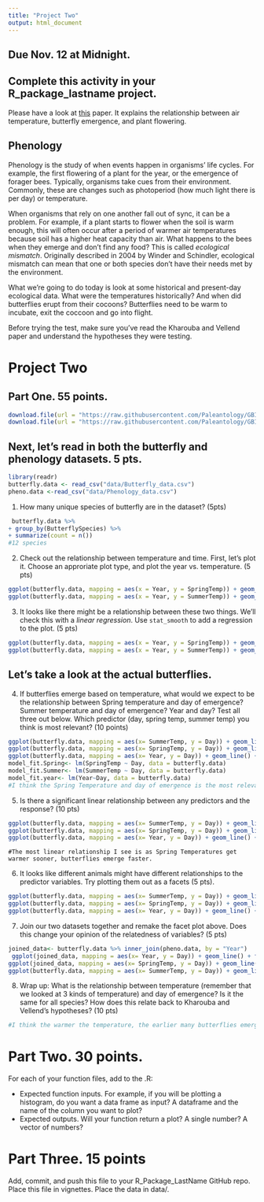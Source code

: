 ```yaml
---
title: "Project Two"
output: html_document
---
```

## Due Nov. 12 at Midnight.
## Complete this activity in your R_package_lastname project.

Please have a look at [this](https://besjournals.onlinelibrary.wiley.com/doi/full/10.1111/1365-2656.12373) paper. It explains the relationship between air temperature, butterfly emergence, and plant flowering.


##  Phenology 

Phenology is the study of when events happen in organisms' life cycles. For example, the first flowering of a plant for the year, or the emergence of forager bees. Typically, organisms take cues from their environment. Commonly, these are changes such as photoperiod (how much light there is per day) or temperature. 

When organisms that rely on one another fall out of sync, it can be a problem. For example, if a plant starts to flower when the soil is warm enough, this will often occur after a period of warmer air temperatures because soil has a higher heat capacity than air. What happens to the bees when they emerge and don't find any food? This is called *ecological mismatch*. Originally described in 2004 by Winder and Schindler, ecological mismatch can mean that one or both species don't have their needs met by the environment. 

What we're going to do today is look at some historical and present-day ecological data. What were the temperatures historically? And when did butterflies erupt from their cocoons? Butterflies need to be warm to incubate, exit the coccoon and go into flight. 

Before trying the test, make sure you've read the Kharouba and Vellend paper and understand the hypotheses they were testing.

# Project Two

## Part One. 55 points.

```r
download.file(url = "https://raw.githubusercontent.com/Paleantology/GBIO153H/master/data/Butterfly_data.csv", destfile = "data/Butterfly_data.csv")
download.file(url = "https://raw.githubusercontent.com/Paleantology/GBIO153H/master/data/Phenology_data.csv", destfile = "data/Phenology_data.csv")
```

## Next, let's read in both the butterfly and phenology datasets. 5 pts.

```r
library(readr)
butterfly.data <- read_csv("data/Butterfly_data.csv")
pheno.data <-read_csv("data/Phenology_data.csv")
```


1) How many unique species of butterfly are in the dataset? (5pts)


```r
 butterfly.data %>% 
+ group_by(ButterflySpecies) %>% 
+ summarize(count = n())
#12 species
```

2) Check out the relationship between temperature and time. First, let's plot it. Choose an approriate plot type, and plot the year vs. temperature. (5 pts)
```r
ggplot(butterfly.data, mapping = aes(x = Year, y = SpringTemp)) + geom_line()
ggplot(butterfly.data, mapping = aes(x = Year, y = SummerTemp)) + geom_line()
```


3. It looks like there might be a relationship between these two things. We'll check this with a *linear regression*. Use `stat_smooth` to add a regression to the plot. (5 pts)


```r
ggplot(butterfly.data, mapping = aes(x = Year, y = SpringTemp)) + geom_line() + stat_smooth()
ggplot(butterfly.data, mapping = aes(x = Year, y = SummerTemp)) + geom_line() + stat_smooth()
```

## Let's take a look at the actual butterflies.

4) If butterflies emerge based on temperature, what would we expect to be the relationship between Spring temperature and day of emergence? Summer temperature and day of emergence? Year and day? Test all three out below. Which predictor (day, spring temp, summer temp) you think is most relevant? (10 points)

```r
ggplot(butterfly.data, mapping = aes(x= SummerTemp, y = Day)) + geom_line() + stat_smooth()
ggplot(butterfly.data, mapping = aes(x= SpringTemp, y = Day)) + geom_line() + stat_smooth()
ggplot(butterfly.data, mapping = aes(x= Year, y = Day)) + geom_line() + stat_smooth()
model_fit.Spring<- lm(SpringTemp ~ Day, data = butterfly.data)
model_fit.Summer<- lm(SummerTemp ~ Day, data = butterfly.data)
model_fit.year<- lm(Year~Day, data = butterfly.data)
#I think the Spring Temperature and day of emergence is the most relevant predictor.
```

5) Is there a significant linear relationship between any predictors and the response? (10 pts)

```r
ggplot(butterfly.data, mapping = aes(x= SummerTemp, y = Day)) + geom_line() + stat_smooth()
ggplot(butterfly.data, mapping = aes(x= SpringTemp, y = Day)) + geom_line() + stat_smooth()
ggplot(butterfly.data, mapping = aes(x= Year, y = Day)) + geom_line() + stat_smooth()

```

```
#The most linear relationship I see is as Spring Temperatures get warmer sooner, butterflies emerge faster.
```

6) It looks like different animals might have different relationships to the predictor variables. Try plotting them out as a facets (5 pts).


```r
ggplot(butterfly.data, mapping = aes(x= SummerTemp, y = Day)) + geom_line() + facet_wrap(facets = vars(ButterflySpecies))
ggplot(butterfly.data, mapping = aes(x= SpringTemp, y = Day)) + geom_line() + facet_wrap(facets = vars(ButterflySpecies))
ggplot(butterfly.data, mapping = aes(x= Year, y = Day)) + geom_line() + facet_wrap(facets = vars(ButterflySpecies))
```

7) Join our two datasets together and remake the facet plot above. Does this change your opinion of the relatedness of variables? (5 pts)


```r
joined_data<- butterfly.data %>% inner_join(pheno.data, by = "Year")
 ggplot(joined_data, mapping = aes(x= Year, y = Day)) + geom_line() + facet_wrap(facets = vars(ButterflySpecies))
ggplot(joined_data, mapping = aes(x= SpringTemp, y = Day)) + geom_line() + facet_wrap(facets = vars(ButterflySpecies))
ggplot(butterfly.data, mapping = aes(x= SummerTemp, y = Day)) + geom_line() + facet_wrap(facets = vars(ButterflySpecies))
```

8) Wrap up: What is the relationship between temperature (remember that we looked at 3 kinds of temperature) and day of emergence? Is it the same for all species? How does this relate back to Kharouba and Vellend's hypotheses? (10 pts)


```r
#I think the warmer the temperature, the earlier many butterflies emerge. It is not the same across all species. I think Kharouba and Vellend's hypotheses were pretty correct. I do think temperature has the largest affect on day of emergence, and each species does handle the temperature differently. I can see why the warming-driven shifts may be a concern because each facet for the butterfly species and the comparison of the temperature/day of emergence is a staggering difference. 
```

# Part Two. 30 points.

For each of your function files, add to the .R:

+ Expected function inputs. For example, if you will be plotting a histogram, do you want a data frame as input? A dataframe and the name of the column you want to plot? 
+ Expected outputs. Will your function return a plot? A single number? A vector of numbers? 

# Part Three. 15 points

Add, commit, and push this file to your R_Package_LastName GitHub repo. Place this file in vignettes. Place the data in data/.
